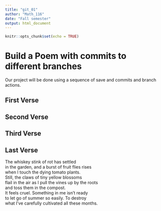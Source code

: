 ---
title: "git_01"
author: "Math_116"
date: "Fall semester"
output: html_document
---

```{r setup, include=FALSE}
knitr::opts_chunk$set(echo = TRUE)
```
# Build a Poem with commits to different branches
Our project will be done using a sequence of save and commits and branch actions.
<!-- Do not modify or change any text in "!--" bracketed areas such as this --- these are instructions to
you, if you change any of this the git program will notice it and compromise your git merging strategy !-->

## First Verse 
<!--Put the first five lines of a poem by Lewis Carrol in this section!-->

## Second Verse
<!--Put the first five lines of a poem by Robert Frost here!-->

## Third Verse
<!--Put the first two verses of The Walrus and the Carpenter here!-->

## Last Verse
<!--Put a short poem of your choice 8-20 lines,here!-->
The whiskey stink of rot has settled  
in the garden, and a burst of fruit flies rises  
when I touch the dying tomato plants.  
Still, the claws of tiny yellow blossoms  
flail in the air as I pull the vines up by the roots  
and toss them in the compost.  
It feels cruel. Something in me isn’t ready  
to let go of summer so easily. To destroy  
what I’ve carefully cultivated all these months.  

